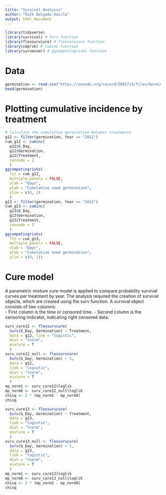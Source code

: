 ```yaml
---
title: "Survival Analysis"
author: "Ruth Delgado-Dávila"
output: html_document
---
```


```r
library(tidyverse)
library(survival) # Surv function
library(flexsurvcure) # flexsurvcure function
library(cmprsk) # cuminc function
library(survminer) # ggcompetingrisks function
```

# Data

```r
germination <- read.csv("https://zenodo.org/record/5091713/files/Germination_ID.csv?download=1")
head(germination)
```

# Plotting cumulative incidence by treatment 

```r
# Calculate the cumulative germination between treatments
g12 <- filter(germination, Year == "2012")
cum_g12 <- cuminc(
  g12$G_Day, 
  g12$Germination, 
  g12$Treatment,
  cencode = 2
  )
ggcompetingrisks(
  fit = cum_g12,
  multiple_panels = FALSE,
  xlab = "Days",
  ylab = "Cumulative seed germination",
  ylim = c(0, 1)
  )
g13 <- filter(germination, Year == "2013")
cum_g13 <- cuminc(
  g13$G_Day, 
  g13$Germination, 
  g13$Treatment,
  cencode = 2
  )
ggcompetingrisks(
  fit = cum_g13,
  multiple_panels = FALSE,
  xlab = "Days",
  ylab = "Cumulative seed germination",
  ylim = c(0, 1))
```

# Cure model
A parametric mixture cure model is applied to compare probability survival curves per treatment by year.
The analysis required the creation of survival objects, which are created using the surv function. A survival object consists of two columns:    
- First column is the  time or censored time.\medskip
- Second column is the censoring indicator, indicating right censored data.  

```r
surv_cure12 <- flexsurvcure(
  Surv(G_Day, Germination) ~ Treatment, 
  data = g12, link = "logistic", 
  dist = "lnorm", 
  mixture = T
  )
surv_cure12_null <- flexsurvcure(
  Surv(G_Day, Germination) ~ 1, 
  data = g12,
  link = "logistic", 
  dist = "lnorm", 
  mixture = T
  )
mp_norm1 <- surv_cure12$loglik
mp_norm0 <- surv_cure12_null$loglik
chisq <- 2 * (mp_norm1 - mp_norm0)  
chisq
```

```r
surv_cure13 <- flexsurvcure(
  Surv(G_Day, Germination) ~ Treatment, 
  data = g13,
  link = "logistic", 
  dist = "lnorm", 
  mixture = T
  )
surv_cure13_null <- flexsurvcure(
  Surv(G_Day, Germination) ~ 1, 
  data = g13,
  link = "logistic", 
  dist = "lnorm", 
  mixture = T
  )
mp_norm1 <- surv_cure13$loglik
mp_norm0 <- surv_cure13_null$loglik
chisq <- 2 * (mp_norm1 - mp_norm0)  
chisq
```




